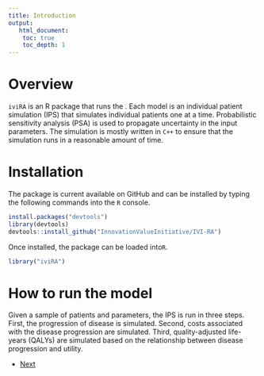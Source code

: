 ```yaml
---
title: Introduction
output: 
   html_document:
    toc: true
    toc_depth: 1
--- 
```


# Overview
`iviRA` is an R package that runs the . Each model is an individual patient simulation (IPS) that simulates individual patients one at a time. Probabilistic sensitivity analysis (PSA) is used to propagate uncertainty in the input parameters. The simulation is mostly written in `C++` to ensure that the simulation runs in a reasonable amount of time. 

# Installation 
The package is current available on GitHub and can be installed by typing the following commands into the `R` console.

```r
install.packages("devtools")
library(devtools)
devtools::install_github("InnovationValueInitiative/IVI-RA")
```

Once installed, the package can be loaded into`R`.

```r
library("iviRA")
```

# How to run the model
Given a sample of patients and parameters, the IPS is run in three steps. First, the progression of disease is simulated. Second, costs associated with the disease progression are simulated. Third, quality-adjusted life-years (QALYs) are simulated based on the relationship between disease progression and utility. 

<div>
<ul class="pager">
  <li class="next"><a href="02-population.html">Next</a></li>
</ul>
</div>